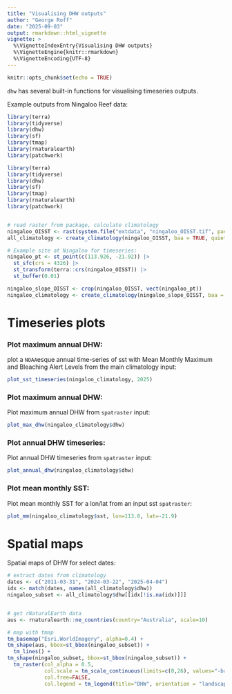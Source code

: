 ```yaml
---
title: "Visualising DHW outputs"
author: "George Roff"
date: "2025-09-03"
output: rmarkdown::html_vignette
vignette: >
  %\VignetteIndexEntry{Visualising DHW outputs}
  %\VignetteEngine{knitr::rmarkdown}
  %\VignetteEncoding{UTF-8}
---
```


```r
knitr::opts_chunk$set(echo = TRUE)

```

`dhw` has several built-in functions for visualising timeseries outputs.

Example outputs from Ningaloo Reef data:

```r
library(terra)
library(tidyverse)
library(dhw)
library(sf)
library(tmap)
library(rnaturalearth)
library(patchwork)

```

```r
library(terra)
library(tidyverse)
library(dhw)
library(sf)
library(tmap)
library(rnaturalearth)
library(patchwork)


# read raster from package, calculate climatology
ningaloo_OISST <- rast(system.file("extdata", "ningaloo_OISST.tif", package = "dhw", mustWork = TRUE))
all_climatology <- create_climatology(ningaloo_OISST, baa = TRUE, quiet=TRUE)

# Example site at Ningaloo for timeseries:
ningaloo_pt <- st_point(c(113.926, -21.92)) |>
  st_sfc(crs = 4326) |>
  st_transform(terra::crs(ningaloo_OISST)) |>
  st_buffer(0.01)

ningaloo_slope_OISST <- crop(ningaloo_OISST, vect(ningaloo_pt))
ningaloo_climatology <- create_climatology(ningaloo_slope_OISST, baa = TRUE, quiet=TRUE)

```

# Timeseries plots

### Plot maximum annual DHW:

plot a `NOAA`esque annual time-series of sst with Mean Monthly Maximum and Bleaching Alert Levels from the main climatology input:

```r

plot_sst_timeseries(ningaloo_climatology, 2025)

```


### Plot maximum annual DHW:

Plot maximum annual DHW from `spatraster` input:

```r

plot_max_dhw(ningaloo_climatology$dhw)

```


### Plot annual DHW timeseries:


Plot annual DHW timeseries from `spatraster` input:

```r

plot_annual_dhw(ningaloo_climatology$dhw)

```

### Plot mean monthly SST:

Plot mean monthly SST for a lon/lat from an input sst `spatraster`:

```r

plot_mm(ningaloo_climatology$sst, lon=113.8, lat=-21.9)

```


# Spatial maps 

Spatial maps of DHW for select dates:

```r

# extract dates from climatology
dates <- c("2011-03-31", "2024-03-22", "2025-04-04")
idx <- match(dates, names(all_climatology$dhw))
ningaloo_subset <- all_climatology$dhw[[idx[!is.na(idx)]]]


# get rNaturalEarth data
aus <- rnaturalearth::ne_countries(country="Australia", scale=10)

# map with tmap
tm_basemap("Esri.WorldImagery", alpha=0.4) +
tm_shape(aus, bbox=st_bbox(ningaloo_subset)) + 
  tm_lines() +
tm_shape(ningaloo_subset, bbox=st_bbox(ningaloo_subset)) +
  tm_raster(col_alpha = 0.5,
            col.scale = tm_scale_continuous(limits=c(0,26), values="-brewer.spectral"), 
            col.free=FALSE,
            col.legend = tm_legend(title="DHW", orientation = "landscape")) 


```

